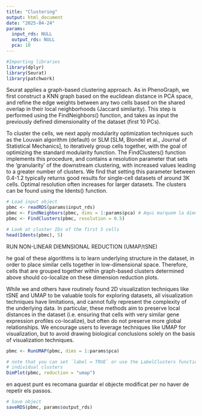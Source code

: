 ```yaml
---
title: "Clustering"
output: html_document
date: "2025-04-24"
params:
  input_rds: NULL
  output_rds: NULL
  pca: 10
---
```



```r
#Importing libraries
library(dplyr)
library(Seurat)
library(patchwork)
```
Seurat applies a graph-based clustering approach.
As in PhenoGraph, we first construct a KNN graph based on the euclidean distance in PCA space, and refine the edge weights between any two cells based on the shared overlap in their local neighborhoods (Jaccard similarity). This step is performed using the FindNeighbors() function, and takes as input the previously defined dimensionality of the dataset (first 10 PCs).

To cluster the cells, we next apply modularity optimization techniques such as the Louvain algorithm (default) or SLM [SLM, Blondel et al., Journal of Statistical Mechanics], to iteratively group cells together, with the goal of optimizing the standard modularity function. The FindClusters() function implements this procedure, and contains a resolution parameter that sets the ‘granularity’ of the downstream clustering, with increased values leading to a greater number of clusters. We find that setting this parameter between 0.4-1.2 typically returns good results for single-cell datasets of around 3K cells. Optimal resolution often increases for larger datasets. The clusters can be found using the Idents() function.

```r
# Load input object
pbmc <- readRDS(params$input_rds)
pbmc <- FindNeighbors(pbmc, dims = 1:params$pca) # Aqui marquem la diemnsionalitat escollida (PC 10 en aquest cas)
pbmc <- FindClusters(pbmc, resolution = 0.5)

# Look at cluster IDs of the first 5 cells
head(Idents(pbmc), 5)
```
RUN NON-LINEAR DIEMNSIONAL REDUCTION (UMAP/tSNE)

he goal of these algorithms is to learn underlying structure in the dataset, in order to place similar cells together in low-dimensional space. Therefore, cells that are grouped together within graph-based clusters determined above should co-localize on these dimension reduction plots. 

While we and others have routinely found 2D visualization techniques like tSNE and UMAP to be valuable tools for exploring datasets, all visualization techniques have limitations, and cannot fully represent the complexity of the underlying data. In particular, these methods aim to preserve local distances in the dataset (i.e. ensuring that cells with very similar gene expression profiles co-localize), but often do not preserve more global relationships. We encourage users to leverage techniques like UMAP for visualization, but to avoid drawing biological conclusions solely on the basis of visualization techniques.

```r
pbmc <- RunUMAP(pbmc, dims = 1:params$pca)
```
```r
# note that you can set `label = TRUE` or use the LabelClusters function to help label
# individual clusters
DimPlot(pbmc, reduction = "umap")
```

en aquest punt es recomana guardar el objecte modificat per no haver de repetir els passos. 
```r
# Save object
saveRDS(pbmc, params$output_rds)
```